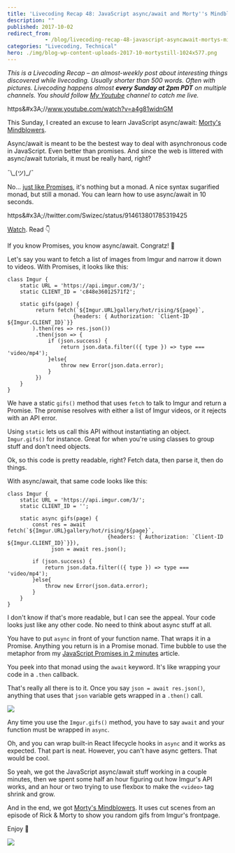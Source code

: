 ```yaml
---
title: 'Livecoding Recap 48: JavaScript async/await and Morty''s Mindblowers'
description: ""
published: 2017-10-02
redirect_from: 
            - /blog/livecoding-recap-48-javascript-asyncawait-mortys-mindblowers/swizec/7829
categories: "Livecoding, Technical"
hero: ./img/blog-wp-content-uploads-2017-10-mortystill-1024x577.png
---
```

_This is a Livecoding Recap – an almost-weekly post about interesting things discovered while livecoding. Usually shorter than 500 words. Often with pictures. Livecoding happens almost **every Sunday at 2pm PDT** on multiple channels. You should follow [My Youtube](https://www.youtube.com/TheSwizec) channel to catch me live._



https&amp;#x3A;//www.youtube.com/watch?v=a4g81widnGM



This Sunday, I created an excuse to learn JavaScript async/await: [Morty&#x27;s Mindblowers](http://mortysmindblowers.fun).



Async/await is meant to be the bestest way to deal with asynchronous code in JavaScript. Even better than promises. And since the web is littered with async/await tutorials, it must be really hard, right?



¯\\\_(ツ)\_/¯



No… [just like Promises](https://swizec.com/blog/javascript-promises-monads/swizec/7814), it&#x27;s nothing but a monad. A nice syntax sugarified monad, but still a monad. You can learn how to use async/await in 10 seconds.



https&amp;#x3A;//twitter.com/Swizec/status/914613801785319425



[Watch](https://youtu.be/a4g81widnGM?t=2070). Read 👇



If you know Promises, you know async/await. Congratz! 👏



Let&#x27;s say you want to fetch a list of images from Imgur and narrow it down to videos. With Promises, it looks like this:



```
class Imgur {
    static URL = 'https://api.imgur.com/3/';
    static CLIENT_ID = 'c848e36012571f2';
    
    static gifs(page) {
         return fetch(`${Imgur.URL}gallery/hot/rising/${page}`,
                     {headers: { Authorization: `Client-ID ${Imgur.CLIENT_ID}`}}
        ).then(res => res.json())
         .then(json => {
             if (json.success) {
                 return json.data.filter(({ type }) => type === 'video/mp4');
             }else{
                 throw new Error(json.data.error);
             }
         })
    }
}
```



We have a static `gifs()` method that uses `fetch` to talk to Imgur and return a Promise. The promise resolves with either a list of Imgur videos, or it rejects with an API error.



Using `static` lets us call this API without instantiating an object. `Imgur.gifs()` for instance. Great for when you&#x27;re using classes to group stuff and don&#x27;t need objects.



Ok, so this code is pretty readable, right? Fetch data, then parse it, then do things.



With async/await, that same code looks like this:



```
class Imgur {
    static URL = 'https://api.imgur.com/3/';
    static CLIENT_ID = '';

    static async gifs(page) {
        const res = await fetch(`${Imgur.URL}gallery/hot/rising/${page}`,
                                {headers: { Authorization: `Client-ID ${Imgur.CLIENT_ID}`}}),
              json = await res.json();

        if (json.success) {
            return json.data.filter(({ type }) => type === 'video/mp4');
        }else{
            throw new Error(json.data.error);
        }
    }
}
```



I don&#x27;t know if that&#x27;s more readable, but I can see the appeal. Your code looks just like any other code. No need to think about async stuff at all.



You have to put `async` in front of your function name. That wraps it in a Promise. Anything you return is in a Promise monad. Time bubble to use the metaphor from my [JavaScript Promises in 2 minutes](https://swizec.com/blog/javascript-promises-monads/swizec/7814) article.



You peek into that monad using the `await` keyword. It&#x27;s like wrapping your code in a `.then` callback.



That&#x27;s really all there is to it. Once you say `json = await res.json()`, anything that uses that `json` variable gets wrapped in a `.then()` call.



![](./img/blog-wp-content-uploads-2017-10-This-subreddits-reaction-when-asked-how-we-make-our-gifs-look-so-damn-good-Imgur.gif)



Any time you use the `Imgur.gifs()` method, you have to say `await` and your function must be wrapped in `async`.



Oh, and you can wrap built-in React lifecycle hooks in `async` and it works as expected. That part is neat. However, you can&#x27;t have async getters. That would be cool.



So yeah, we got the JavaScript async/await stuff working in a couple minutes, then we spent some half an hour figuring out how Imgur&#x27;s API works, and an hour or two trying to use flexbox to make the `<video>` tag shrink and grow.



And in the end, we got [Morty&#x27;s Mindblowers](http://mortysmindblowers.fun). It uses cut scenes from an episode of Rick &amp; Morty to show you random gifs from Imgur&#x27;s frontpage.



Enjoy 🤘



[![](./img/blog-wp-content-uploads-2017-10-mortystill-1024x577.png)](http://mortysmindblowers.fun)